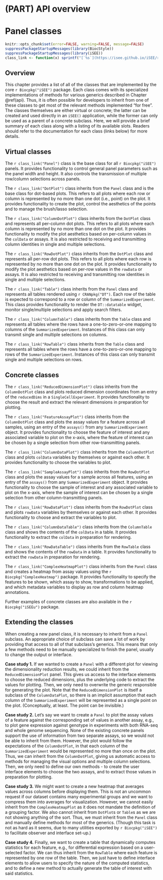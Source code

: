 # (PART) API overview {-}

# Panel classes {#panels}

```r
knitr::opts_chunk$set(error=FALSE, warning=FALSE, message=FALSE)
suppressPackageStartupMessages(library(BiocStyle))
suppressPackageStartupMessages(library(iSEE))
class_link <- function(x) sprintf("[`%s`](https://isee.github.io/iSEE/reference/%s-class.html)", x, x)
```

## Overview

This chapter provides a list of all of the classes that are implemented by the core `r Biocpkg("iSEE")` package.
Each class comes with its specialized implementations of methods for various generics described in Chapter \@ref(api).
Thus, it is often possible for developers to inherit from one of these classes to get most of the relevant methods implemented "for free".
The classes themselves are either virtual or concrete; the latter can be created and used directly in an `iSEE()` application, 
while the former can only be used as a parent of a concrete subclass.
Here, we will provide a brief summary of each class along with a listing of its available slots.
Readers should refer to the documentation for each class (links below) for more details.

## Virtual classes

The `r class_link("Panel")` class is the base class for all `r Biocpkg("iSEE")` panels.
It provides functionality to control general panel parameters such as the panel width and height.
It also controls the transmission of multiple row/column selections across panels.

The `r class_link("DotPlot")` class inherits from the `Panel` class and is the base class for dot-based plots.
This refers to all plots where each row or column is represented by no more than one dot (i.e., point) on the plot.
It provides functionality to create the plot, control the aesthetics of the points and to manage the brush/lasso selection.

The `r class_link("ColumnDotPlot")` class inherits from the `DotPlot` class and represents all per-column dot plots.
This refers to all plots where each column is represented by no more than one dot on the plot.
It provides functionality to modify the plot aesthetics based on per-column values in the `colData` or assays.
It is also restricted to receiving and transmitting column identities in single and multiple selections.

The `r class_link("RowDotPlot")` class inherits from the `DotPlot` class and represents all per-row dot plots.
This refers to all plots where each row is represented by no more than one dot on the plot.
It provides functionality to modify the plot aesthetics based on per-row values in the `rowData` or assays.
It is also restricted to receiving and transmitting row identities in single and multiple selections.

The `r class_link("Table")` class inherits from the `Panel` class and represents all tables rendered using `r CRANpkg("DT")`.
Each row of the table is expected to correspond to a row or column of the `SummarizedExperiment`.
This class provides functionality to render the `DT::datatable` widget, monitor single/multiple selections and apply search filters.

The `r class_link("ColumnTable")` class inherits from the `Table` class and represents all tables where the rows have a one-to-zero-or-one mapping to columns of the `SummarizedExperiment`.
Instances of this class can only transmit single and multiple selections on columns.

The `r class_link("RowTable")` class inherits from the `Table` class and represents all tables where the rows have a one-to-zero-or-one mapping to rows of the `SummarizedExperiment`.
Instances of this class can only transmit single and multiple selections on rows.

## Concrete classes

The `r class_link("ReducedDimensionPlot")` class inherits from the `ColumnDotPlot` class and plots reduced dimension coordinates from an entry of the `reducedDims` in a `SingleCellExperiment`.
It provides functionality to choose the result and extract the relevant dimensions in preparation for plotting.

The `r class_link("FeatureAssayPlot")` class inherits from the `ColumnDotPlot` class and plots the assay values for a feature across all samples, using an entry of the `assays()` from any `SummarizedExperiment` object.
It provides functionality to choose the feature of interest and any associated variable to plot on the x-axis, where the feature of interest can be chosen by a single selection from other row-transmitting panels.

The `r class_link("ColumnDataPlot")` class inherits from the `ColumnDotPlot` class and plots `colData` variables by themselves or against each other.
It provides functionality to choose the variables to plot.

The `r class_link("SampleAssayPlot")` class inherits from the `RowDotPlot` class and plots the assay values for a sample across all features, using an entry of the `assays()` from any `SummarizedExperiment` object.
It provides functionality to choose the sample of interest and any associated variable to plot on the x-axis, where the sample of interest can be chosen by a single selection from other column-transmitting panels.

The `r class_link("RowDataPlot")` class inherits from the `RowDotPlot` class and plots `rowData` variables by themselves or against each other.
It provides functionality to choose and extract the variables to plot.

The `r class_link("ColumnDataTable")` class inherits from the `ColumnTable` class and shows the contents of the `colData` in a table.
It provides functionality to extract the `colData` in preparation for rendering.

The `r class_link("RowDataTable")` class inherits from the `RowTable` class and shows the contents of the `rowData` in a table.
It provides functionality to extract the `rowData` in preparation for rendering.

The `r class_link("ComplexHeatmapPlot")` class inherits from the `Panel` class and creates a heatmap from assay values using the `r Biocpkg("ComplexHeatmap")` package.
It provides functionality to specify the features to be shown, which assay to show, transformations to be applied, and which metadata variables to display as row and column heatmap annotations.

Further examples of concrete classes are also available in the `r Biocpkg("iSEEu")` package.

## Extending the classes

When creating a new panel class, it is necessary to inherit from a `Panel` subclass.
An appropriate choice of subclass can save a lot of work by providing that access to all of that subclass's generics.
This means that only a few methods need to be manually specialized to finish the panel, usually to change the output or interface.

**Case study 1.** 
If we wanted to create a `Panel` with a different plot for viewing the dimensionality reduction results, we could inherit from the `ReducedDimensionPlot` panel.
This gives us access to the interface elements to choose the reduced dimensions, plus the underlying code to extract the values for plotting.
Then, we only need to overwrite the generic responsible for generating the plot.
Note that the `ReducedDimensionPlot` is itself a subclass of the `ColumnDataPlot`, so there is an implicit assumption that each column of the `SummarizedExperiment` will be represented as a single point on the plot.
(Conceptually, at least. The point can be invisible.)

**Case study 2.**
Let's say we want to create a `Panel` to plot the assay values of a feature against the corresponding set of values in another assay, e.g., to plot gene expression against genotype in experiments with both RNA-seq and whole genome sequencing.
None of the existing concrete panels support the use of information from two separate assays, so we would not be able to inherit from them.
However, the plot would follow the expectations of the `ColumnDotPlot`, in that each column of the `SummarizedExperiment` would be represented no more than once on the plot.
Thus, we can inherit from the `ColumnDotPlot`, giving us automatic access to methods for managing the visual options and multiple column selections.
Then, we only need to define our own methods - to create the user interface elements to choose the two assays, and to extract those values in preparation for plotting.

**Case study 3.**
We might want to create a new heatmap that averages values across columns before displaying them.
This is not an uncommon request if our dataset contains many experimental groups and we want to compress them into averages for visualization.
However, we cannot easily inherit from the `ComplexHeatmapPlot` as it does not mandate the definition of a grouping factor.
We also cannot inherit from `DotPlot`s or `Table`s as we are not showing anything of the sort.
Thus, we must inherit from the `Panel` class and manually define methods for most of the generics.
(Though this task is not as hard as it seems, due to many utilities exported by `r Biocpkg("iSEE")` to facilitate observer and interface set-up.)

**Case study 4.**
Finally, we want to create a table that dynamically computes statistics for each feature, e.g., for differential expression based on a user-selected factor.
We can thus inherit from the `RowTable` where each feature is represented by one row of the table.
Then, we just have to define interface elements to allow users to specify the nature of the computed statistics,
and to define a new method to actually generate the table of interest with said statistics.
